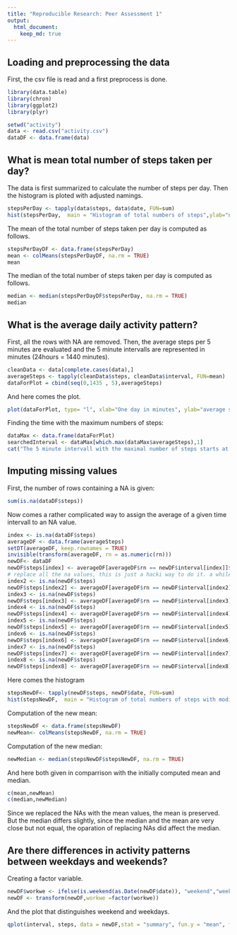 ```yaml
---
title: "Reproducible Research: Peer Assessment 1"
output: 
  html_document:
    keep_md: true
---
```

## Loading and preprocessing the data
First, the csv file is read and a first preprocess is done.
``` r
library(data.table)
library(chron)
library(ggplot2)
library(plyr)

setwd("activity")
data <- read.csv("activity.csv")
dataDF <- data.frame(data)
```
## What is mean total number of steps taken per day?
The data is first summarized to calculate the number of steps per day. Then the histogram is ploted with adjusted namings.
``` r
stepsPerDay <- tapply(data$steps, data$date, FUN=sum)
hist(stepsPerDay,  main = "Histogram of total numbers of steps",ylab="number of days within the range", xlab="total number of steps per day")
```
The mean of the total number of steps taken per day is computed as follows.
``` r
stepsPerDayDF <- data.frame(stepsPerDay)
mean <- colMeans(stepsPerDayDF, na.rm = TRUE)
mean
```
The median of the total number of steps taken per day is computed as follows.
``` r
median <- median(stepsPerDayDF$stepsPerDay, na.rm = TRUE)
median
```

## What is the average daily activity pattern?
First, all the rows with NA are removed. Then, the average steps per 5 minutes are evaluated and the 5 minute intervalls are represented in minutes (24hours = 1440 minutes).
``` r
cleanData <- data[complete.cases(data),]
averageSteps <- tapply(cleanData$steps, cleanData$interval, FUN=mean)
dataForPlot = cbind(seq(0,1435 , 5),averageSteps)
```

And here comes the plot.
``` r
plot(dataForPlot, type= "l", xlab="One day in minutes", ylab="average steps per 5minutes")
```

Finding the time with the maximum numbers of steps:
``` r
dataMax <- data.frame(dataForPlot)
searchedInterval <- dataMax[which.max(dataMax$averageSteps),1]
cat("The 5 minute intervall with the maximal number of steps starts at ", searchedInterval%/%60,":",searchedInterval%%60)
```

## Imputing missing values
First, the number of rows containing a NA is given:

``` r
sum(is.na(dataDF$steps))
```

Now comes a rather complicated way to assign the average of a given time intervall to an NA value.
``` r
index <- is.na(dataDF$steps)
averageDF <- data.frame(averageSteps)
setDT(averageDF, keep.rownames = TRUE)
invisible(transform(averageDF, rn = as.numeric(rn)))
newDF<- dataDF
newDF$steps[index] <- averageDF[averageDF$rn == newDF$interval[index]]$averageSteps
# replace all the na values, this is just a hacki way to do it. a while loop would be better...
index2 <- is.na(newDF$steps)
newDF$steps[index2] <- averageDF[averageDF$rn == newDF$interval[index2]]$averageSteps
index3 <- is.na(newDF$steps)
newDF$steps[index3] <- averageDF[averageDF$rn == newDF$interval[index3]]$averageSteps
index4 <- is.na(newDF$steps)
newDF$steps[index4] <- averageDF[averageDF$rn == newDF$interval[index4]]$averageSteps
index5 <- is.na(newDF$steps)
newDF$steps[index5] <- averageDF[averageDF$rn == newDF$interval[index5]]$averageSteps
index6 <- is.na(newDF$steps)
newDF$steps[index6] <- averageDF[averageDF$rn == newDF$interval[index6]]$averageSteps
index7 <- is.na(newDF$steps)
newDF$steps[index7] <- averageDF[averageDF$rn == newDF$interval[index7]]$averageSteps
index8 <- is.na(newDF$steps)
newDF$steps[index8] <- averageDF[averageDF$rn == newDF$interval[index8]]$averageSteps
```

Here comes the histogram
```r
stepsNewDF<- tapply(newDF$steps, newDF$date, FUN=sum)
hist(stepsNewDF,  main = "Histogram of total numbers of steps with modified data",ylab="number of days within the range", xlab="total number of steps per day")
```

Computation of the new mean:
``` r
stepsNewDF <- data.frame(stepsNewDF)
newMean<- colMeans(stepsNewDF, na.rm = TRUE)
```
Computation of the new median:
``` r
newMedian <- median(stepsNewDF$stepsNewDF, na.rm = TRUE)
```

And here both given in comparrison with the initially computed mean and median.
```r
c(mean,newMean)
c(median,newMedian)
```

Since we replaced the NAs with the mean values, the mean is preserved. But the median differs slightly, since the median and the mean are very close but not equal, the oparation of replacing NAs did affect the median. 


## Are there differences in activity patterns between weekdays and weekends?

Creating a factor variable.
```r
newDF$workwe <- ifelse(is.weekend(as.Date(newDF$date)), "weekend","weekday" )
newDF <- transform(newDF,workwe =factor(workwe))
```
And the plot that distinguishes weekend and weekdays.
```r
qplot(interval, steps, data = newDF,stat = "summary", fun.y = "mean", facets = workwe~., main="average weekday weekend", ylab="Number of steps",geom = "line")
```
